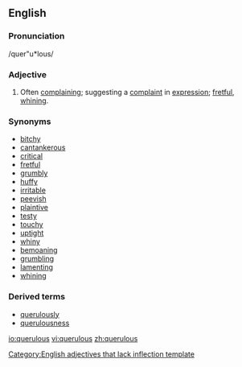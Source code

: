 ==English==

===Pronunciation===
/quer"u*lous/

===Adjective===
{{en-adj}}
# Often [[complain]]ing; suggesting a [[complaint]] in [[expression]]; [[fret|fretful]], [[whine|whining]].

===Synonyms===
*[[bitchy]]
*[[cantankerous]]
*[[critical]]
*[[fretful]]
*[[grumbly]]
*[[huffy]]
*[[irritable]]
*[[peevish]]
*[[plaintive]]
*[[testy]]
*[[touchy]]
*[[uptight]]
*[[whiny]]
*[[bemoan]]ing
*[[grumble|grumbling]]
*[[lament]]ing
*[[whine|whining]]

===Derived terms===
* [[querulously]]
* [[querulousness]]

[[Category:English adjectives that lack inflection template]]

[[io:querulous]]
[[vi:querulous]]
[[zh:querulous]]